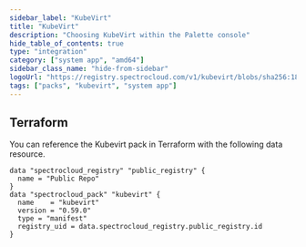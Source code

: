 ```yaml
---
sidebar_label: "KubeVirt"
title: "KubeVirt"
description: "Choosing KubeVirt within the Palette console"
hide_table_of_contents: true
type: "integration"
category: ["system app", "amd64"]
sidebar_class_name: "hide-from-sidebar"
logoUrl: "https://registry.spectrocloud.com/v1/kubevirt/blobs/sha256:185e7a7658c05ab478f2822b080a7e21da9113b4a8bf5fb7fb3338d9a5796eed?type=image.webp"
tags: ["packs", "kubevirt", "system app"]
---
```


<Redirect to="/integrations/packs/?pack=docs/docs-content/integrations/kubevirt" />

## Terraform

You can reference the Kubevirt pack in Terraform with the following data resource.

```hcl
data "spectrocloud_registry" "public_registry" {
  name = "Public Repo"
}
data "spectrocloud_pack" "kubevirt" {
  name    = "kubevirt"
  version = "0.59.0"
  type = "manifest"
  registry_uid = data.spectrocloud_registry.public_registry.id
}
```
